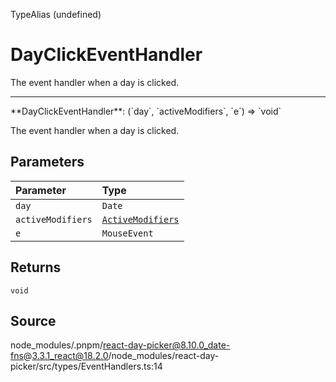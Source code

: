 <SectionTitle>TypeAlias (undefined)</SectionTitle>

# DayClickEventHandler

<Description>The event handler when a day is clicked.</Description>

---

<a id="undefined" name="undefined"></a>

<SignatureMemberIdentifier>
  **DayClickEventHandler**: (`day`, `activeModifiers`, `e`) => `void`
</SignatureMemberIdentifier>

The event handler when a day is clicked.

## Parameters

| Parameter         | Type                                                           |
| :---------------- | :------------------------------------------------------------- |
| `day`             | `Date`                                                         |
| `activeModifiers` | [`ActiveModifiers`](/docs/api/type-aliases/ActiveModifiers.md) |
| `e`               | `MouseEvent`                                                   |

## Returns

`void`

## Source

node_modules/.pnpm/react-day-picker@8.10.0_date-fns@3.3.1_react@18.2.0/node_modules/react-day-picker/src/types/EventHandlers.ts:14
